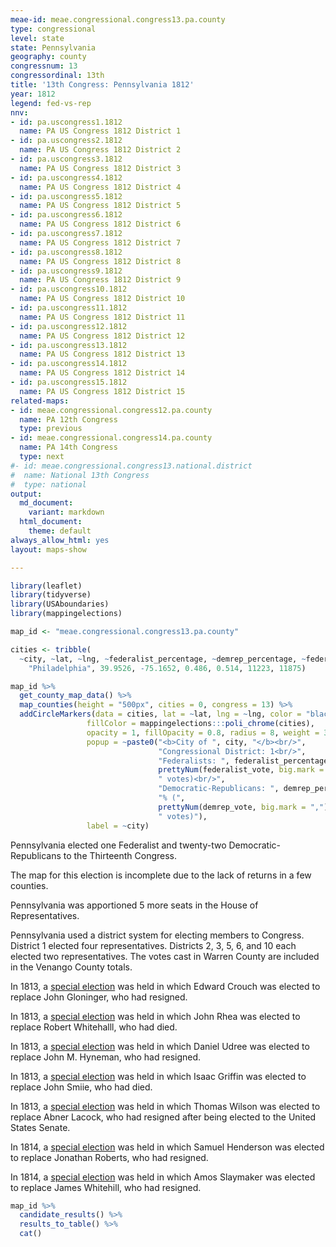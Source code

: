 ```yaml
---
meae-id: meae.congressional.congress13.pa.county
type: congressional
level: state
state: Pennsylvania
geography: county
congressnum: 13
congressordinal: 13th
title: '13th Congress: Pennsylvania 1812'
year: 1812
legend: fed-vs-rep
nnv:
- id: pa.uscongress1.1812
  name: PA US Congress 1812 District 1
- id: pa.uscongress2.1812
  name: PA US Congress 1812 District 2
- id: pa.uscongress3.1812
  name: PA US Congress 1812 District 3
- id: pa.uscongress4.1812
  name: PA US Congress 1812 District 4
- id: pa.uscongress5.1812
  name: PA US Congress 1812 District 5
- id: pa.uscongress6.1812
  name: PA US Congress 1812 District 6
- id: pa.uscongress7.1812
  name: PA US Congress 1812 District 7
- id: pa.uscongress8.1812
  name: PA US Congress 1812 District 8
- id: pa.uscongress9.1812
  name: PA US Congress 1812 District 9
- id: pa.uscongress10.1812
  name: PA US Congress 1812 District 10
- id: pa.uscongress11.1812
  name: PA US Congress 1812 District 11
- id: pa.uscongress12.1812
  name: PA US Congress 1812 District 12
- id: pa.uscongress13.1812
  name: PA US Congress 1812 District 13
- id: pa.uscongress14.1812
  name: PA US Congress 1812 District 14
- id: pa.uscongress15.1812
  name: PA US Congress 1812 District 15
related-maps:
- id: meae.congressional.congress12.pa.county
  name: PA 12th Congress
  type: previous
- id: meae.congressional.congress14.pa.county
  name: PA 14th Congress
  type: next
#- id: meae.congressional.congress13.national.district
#  name: National 13th Congress
#  type: national
output:
  md_document:
    variant: markdown
  html_document:
    theme: default
always_allow_html: yes
layout: maps-show

---
```


```r
library(leaflet)
library(tidyverse)
library(USAboundaries)
library(mappingelections)

map_id <- "meae.congressional.congress13.pa.county"

cities <- tribble(
  ~city, ~lat, ~lng, ~federalist_percentage, ~demrep_percentage, ~federalist_vote, ~demrep_vote,
    "Philadelphia", 39.9526, -75.1652, 0.486, 0.514, 11223, 11875)
```

<div class="map">

```r
map_id %>%
  get_county_map_data() %>%
  map_counties(height = "500px", cities = 0, congress = 13) %>% 
  addCircleMarkers(data = cities, lat = ~lat, lng = ~lng, color = "black",
                 fillColor = mappingelections:::poli_chrome(cities),
                 opacity = 1, fillOpacity = 0.8, radius = 8, weight = 3,
                 popup = ~paste0("<b>City of ", city, "</b><br/>",
                                 "Congressional District: 1<br/>",
                                 "Federalists: ", federalist_percentage * 100, "% (", 
                                 prettyNum(federalist_vote, big.mark = ","), 
                                 " votes)<br/>",
                                 "Democratic-Republicans: ", demrep_percentage * 100,
                                 "% (", 
                                 prettyNum(demrep_vote, big.mark = ","),
                                 " votes)"),
                 label = ~city)
```

</div>

Pennsylvania elected one Federalist and twenty-two Democratic-Republicans to the Thirteenth Congress.

The map for this election is incomplete due to the lack of returns in a few counties.

Pennsylvania was apportioned 5 more seats in the House of Representatives.

Pennsylvania used a district system for electing members to Congress. District 1 elected four representatives. Districts 2, 3, 5, 6, and 10 each elected two representatives. The votes cast in Warren County are included in the Venango County totals. 

In 1813, a [special election](https://elections.lib.tufts.edu/catalog/tufts:pa.uscongress3.specialelection.1813) was held in which Edward Crouch was elected to replace John Gloninger, who had resigned. 

In 1813, a [special election](https://elections.lib.tufts.edu/catalog/tufts:pa.uscongress5.specialelection.1813) was held in which John Rhea was elected to replace Robert Whitehalll, who had died.

In 1813, a [special election](https://elections.lib.tufts.edu/catalog/tufts:pa.uscongress7.specialelection.1813) was held in which Daniel Udree was elected to replace John M. Hyneman, who had resigned. 

In 1813, a [special election](https://elections.lib.tufts.edu/catalog/tufts:pa.uscongress13.specialelection.1813) was held in which Isaac Griffin was elected to replace John Smiie, who had died. 

In 1813, a [special election](https://elections.lib.tufts.edu/catalog/tufts:pa.uscongress15.specialelection.1813) was held in which Thomas Wilson was elected to replace Abner Lacock, who had resigned after being elected to the United States Senate.

In 1814, a [special election](https://elections.lib.tufts.edu/catalog/tufts:pa.uscongress2.special.1814) was held in which Samuel Henderson was elected to replace Jonathan Roberts, who had resigned. 

In 1814, a [special election](https://elections.lib.tufts.edu/catalog/tufts:pa.uscongress3.special.1814) was held in which Amos Slaymaker was elected to replace James Whitehill, who had resigned.

<div class="results-table">

```r
map_id %>%
  candidate_results() %>%
  results_to_table() %>%
  cat()
```

</div>
